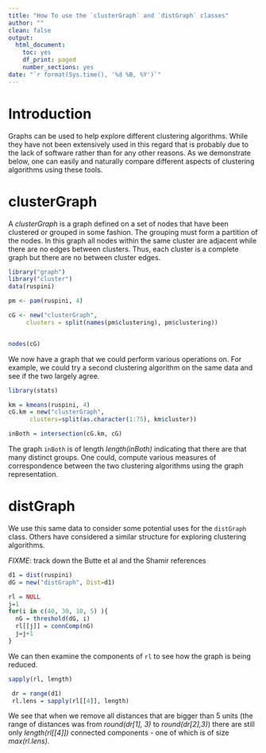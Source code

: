 ```yaml
---
title: "How To use the `clusterGraph` and `distGraph` classes"
author: ""
clean: false
output:
  html_document:
    toc: yes
    df_print: paged
    number_sections: yes
date: "`r format(Sys.time(), '%d %B, %Y')`"
---
```


# Introduction

Graphs can be used to help explore different clustering algorithms. While they have not been extensively used in this regard that is probably due to the lack of software rather than for any other reasons. As we demonstrate below, one can easily and naturally compare different aspects of clustering algorithms using these tools.


# clusterGraph

A *clusterGraph*  is a graph defined on a set of nodes that have been clustered or grouped in some fashion. The grouping must form a partition of the nodes. In this graph all nodes within the same cluster are adjacent while there are no edges between clusters. Thus, each cluster is a complete graph but there are no between cluster edges.

```r
library("graph")
library("cluster")
data(ruspini)

pm <- pam(ruspini, 4)

cG <- new("clusterGraph",
     clusters = split(names(pm$clustering), pm$clustering))


nodes(cG)
```

We now have a graph that we could perform various operations on. For example, we could try a second clustering algorithm on the same data and see if the two largely agree.

```r
library(stats)

km = kmeans(ruspini, 4)
cG.km = new("clusterGraph",
      clusters=split(as.character(1:75), km$cluster))

inBoth = intersection(cG.km, cG)
```

The graph `inBoth` is of length *length(inBoth)* indicating that there are that many distinct groups. One could, compute various measures of correspondence between the two clustering algorithms using the graph representation.


# distGraph

We use this same data to consider some potential uses for the `distGraph` class. Others have considered a similar structure for exploring clustering algorithms.

*FIXME*: track down the Butte et al and the Shamir references

```r

d1 = dist(ruspini)
dG = new("distGraph", Dist=d1)

rl = NULL
j=1
for(i in c(40, 30, 10, 5) ){
  nG = threshold(dG, i)
  rl[[j]] = connComp(nG)
  j=j+1
}
```

We can then examine the components of `rl` to see how the graph is being reduced.

```r

sapply(rl, length)

```

```r

 dr = range(d1)
 rl.lens = sapply(rl[[4]], length)

```

We see that when we remove all distances that are bigger than 5 units (the range of distances was from *round(dr[1], 3)*
to *round(dr[2],3)*) there are still only *length(rl[[4]])* connected components - one of which is of size *max(rl.lens)*.



